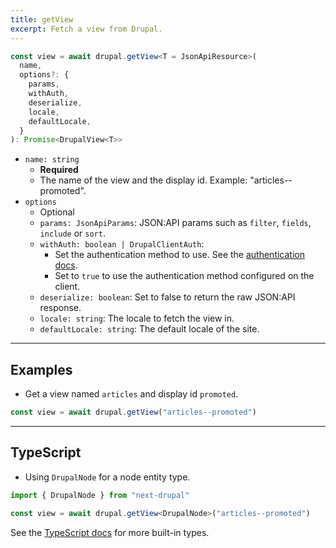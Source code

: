 ```yaml
---
title: getView
excerpt: Fetch a view from Drupal.
---
```


```ts
const view = await drupal.getView<T = JsonApiResource>(
  name,
  options?: {
    params,
    withAuth,
    deserialize,
    locale,
    defaultLocale,
  }
): Promise<DrupalView<T>>
```

- `name: string`
  - **Required**
  - The name of the view and the display id. Example: "articles--promoted".
- `options`
  - Optional
  - `params: JsonApiParams`: JSON:API params such as `filter`, `fields`, `include` or `sort`.
  - `withAuth: boolean | DrupalClientAuth`:
    - Set the authentication method to use. See the [authentication docs](/docs/authentication).
    - Set to `true` to use the authentication method configured on the client.
  - `deserialize: boolean`: Set to false to return the raw JSON:API response.
  - `locale: string`: The locale to fetch the view in.
  - `defaultLocale: string`: The default locale of the site.

---

## Examples

- Get a view named `articles` and display id `promoted`.

```ts
const view = await drupal.getView("articles--promoted")
```

---

## TypeScript

- Using `DrupalNode` for a node entity type.

```ts
import { DrupalNode } from "next-drupal"

const view = await drupal.getView<DrupalNode>("articles--promoted")
```

See the [TypeScript docs](/docs/typescript) for more built-in types.
